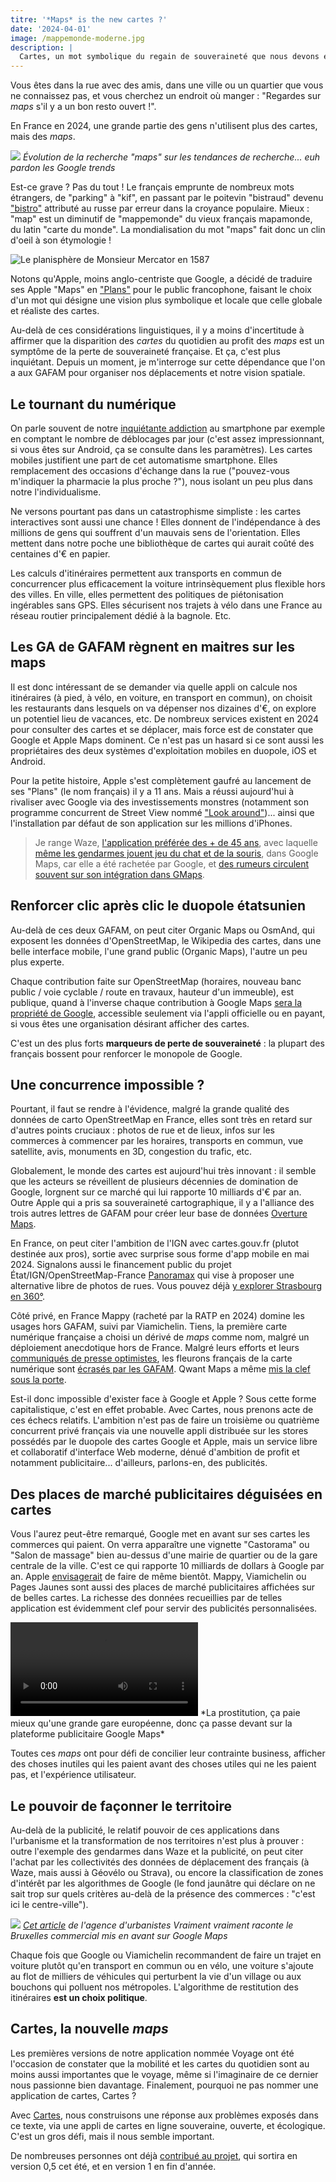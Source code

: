 ```yaml
---
titre: '*Maps* is the new cartes ?'
date: '2024-04-01'
image: /mappemonde-moderne.jpg
description: |
  Cartes, un mot symbolique du regain de souveraineté que nous devons engager en France et en Europe face aux maps étatsuniennes.
---
```


Vous êtes dans la rue avec des amis, dans une ville ou un quartier que vous ne connaissez pas, et vous cherchez un endroit où manger : "Regardes sur _maps_ s'il y a un bon resto ouvert !".

En France en 2024, une grande partie des gens n'utilisent plus des cartes, mais des _maps_.

![](/trends-maps.png)
_Évolution de la recherche "maps" sur les tendances de recherche... euh pardon les Google trends_

Est-ce grave ? Pas du tout ! Le français emprunte de nombreux mots étrangers, de "parking" à "kif", en passant par le poitevin "bistraud" devenu ["bistro"](https://fr.wikipedia.org/wiki/Bistro#%C3%89tymologie) attributé au russe par erreur dans la croyance populaire. Mieux : "map" est un diminutif de "mappemonde" du vieux français mapamonde, du latin "carte du monde". La mondialisation du mot "maps" fait donc un clin d'oeil à son étymologie !

![Le planisphère de Monsieur Mercator en 1587](https://upload.wikimedia.org/wikipedia/commons/thumb/5/58/Mercator_World_Map.jpg/640px-Mercator_World_Map.jpg)

Notons qu'Apple, moins anglo-centriste que Google, a décidé de traduire ses Apple "Maps" en ["Plans"](https://www.apple.com/fr/maps/) pour le public francophone, faisant le choix d'un mot qui désigne une vision plus symbolique et locale que celle globale et réaliste des cartes.

Au-delà de ces considérations linguistiques, il y a moins d'incertitude à affirmer que la disparition des _cartes_ du quotidien au profit des _maps_ est un symptôme de la perte de souveraineté française. Et ça, c'est plus inquiétant. Depuis un moment, je m'interroge sur cette dépendance que l'on a aux GAFAM pour organiser nos déplacements et notre vision spatiale.

## Le tournant du numérique

On parle souvent de notre [inquiétante addiction](https://www.francebleu.fr/emissions/l-invite-d-actu-de-8h15-france-bleu-paris/addiction-au-smartphone-70-des-personnes-interrogees-ne-peuvent-pas-s-en-passer-2194284) au smartphone par exemple en comptant le nombre de déblocages par jour (c'est assez impressionnant, si vous êtes sur Android, ça se consulte dans les paramètres). Les cartes mobiles justifient une part de cet automatisme smartphone. Elles remplacement des occasions d'échange dans la rue ("pouvez-vous m'indiquer la pharmacie la plus proche ?"), nous isolant un peu plus dans notre l'individualisme.

Ne versons pourtant pas dans un catastrophisme simpliste : les cartes interactives sont aussi une chance ! Elles donnent de l'indépendance à des millions de gens qui souffrent d'un mauvais sens de l'orientation. Elles mettent dans notre poche une bibliothèque de cartes qui aurait coûté des centaines d'€ en papier.

Les calculs d'itinéraires permettent aux transports en commun de concurrencer plus efficacement la voiture intrinsèquement plus flexible hors des villes. En ville, elles permettent des politiques de piétonisation ingérables sans GPS. Elles sécurisent nos trajets à vélo dans une France au réseau routier principalement dédié à la bagnole. Etc.

## Les GA de GAFAM règnent en maitres sur les maps

Il est donc intéressant de se demander via quelle appli on calcule nos itinéraires (à pied, à vélo, en voiture, en transport en commun), on choisit les restaurants dans lesquels on va dépenser nos dizaines d'€, on explore un potentiel lieu de vacances, etc. De nombreux services existent en 2024 pour consulter des cartes et se déplacer, mais force est de constater que Google et Apple Maps dominent. Ce n'est pas un hasard si ce sont aussi les propriétaires des deux systèmes d'exploitation mobiles en duopole, iOS et Android.

Pour la petite histoire, Apple s'est complètement gaufré au lancement de ses "Plans" (le nom français) il y a 11 ans. Mais a réussi aujourd'hui à rivaliser avec Google via des investissements monstres (notamment son programme concurrent de Street View nommé ["Look around"](https://fr.wikipedia.org/wiki/Apple_Look_Around))... ainsi que l'installation par défaut de son application sur les millions d'iPhones.

> Je range Waze, [l'application préférée des + de 45 ans](https://www.radiofrance.fr/franceinter/instagram-whatsapp-waze-les-applications-preferees-des-francais-selon-leur-age-5103668), avec laquelle [même les gendarmes jouent jeu du chat et de la souris](https://www.francebleu.fr/infos/societe/securite-routiere-les-gendarmes-de-l-herault-se-signalent-desormais-sur-waze-9172483), dans Google Maps, car elle a été rachetée par Google, et [des rumeurs circulent souvent sur son intégration dans GMaps](https://www.femmeactuelle.fr/vie-pratique/high-tech/lapplication-waze-bientot-remplacee-par-google-maps-2165739).

## Renforcer clic après clic le duopole étatsunien

Au-delà de ces deux GAFAM, on peut citer Organic Maps ou OsmAnd, qui exposent les données d'OpenStreetMap, le Wikipedia des cartes, dans une belle interface mobile, l'une grand public (Organic Maps), l'autre un peu plus experte.

Chaque contribution faite sur OpenStreetMap (horaires, nouveau banc public / voie cyclable / route en travaux, hauteur d'un immeuble), est publique, quand à l'inverse chaque contribution à Google Maps [sera la propriété de Google](https://wiki.openstreetmap.org/wiki/FR:Google_Maps_user_contributions), accessible seulement via l'appli officielle ou en payant, si vous êtes une organisation désirant afficher des cartes.

C'est un des plus forts **marqueurs de perte de souveraineté** : la plupart des français bossent pour renforcer le monopole de Google.

## Une concurrence impossible ?

Pourtant, il faut se rendre à l'évidence, malgré la grande qualité des données de carto OpenStreetMap en France, elles sont très en retard sur d'autres points cruciaux : photos de rue et de lieux, infos sur les commerces à commencer par les horaires, transports en commun, vue satellite, avis, monuments en 3D, congestion du trafic, etc.

Globalement, le monde des cartes est aujourd'hui très innovant : il semble que les acteurs se réveillent de plusieurs décennies de domination de Google, lorgnent sur ce marché qui lui rapporte 10 milliards d'€ par an. Outre Apple qui a pris sa souveraineté cartographique, il y a l'alliance des trois autres lettres de GAFAM pour créer leur base de données [Overture Maps](https://wiki.openstreetmap.org/wiki/Overture_Maps).

En France, on peut citer l'ambition de l'IGN avec cartes.gouv.fr (plutot destinée aux pros), sortie avec surprise sous forme d'app mobile en mai 2024. Signalons aussi le financement public du projet État/IGN/OpenStreetMap-France [Panoramax](https://panoramax.fr) qui vise à proposer une alternative libre de photos de rues. Vous pouvez déjà [y explorer Strasbourg en 360°](https://panoramax.fr/photos#focus=pic&map=16.69/48.581379/7.742397&pic=1b5c76b3-b194-4e31-8c39-61ec4d3d8f88&speed=250&xyz=351.72/-0.58/30).

Côté privé, en France Mappy (racheté par la RATP en 2024) domine les usages hors GAFAM, suivi par Viamichelin. Tiens, la première carte numérique française a choisi un dérivé de _maps_ comme nom, malgré un déploiement anecdotique hors de France. Malgré leurs efforts et leurs [communiqués de presse optimistes](https://www.tourmag.com/ViaMichelin-suggere-desormais-des-pauses-touristiques-le-long-du-trajet_a122802.html), les fleurons français de la carte numérique sont [écrasés par les GAFAM](https://cartes.app/presentation/state-of-the-map-2024#cr%C3%A9er-une-startup-de-cartes-). Qwant Maps a même [mis la clef sous la porte](https://forum.openstreetmap.fr/t/fin-de-qwant-maps/22762/15).

Est-il donc impossible d'exister face à Google et Apple ? Sous cette forme capitalistique, c'est en effet probable. Avec Cartes, nous prenons acte de ces échecs relatifs. L'ambition n'est pas de faire un troisième ou quatrième concurrent privé français via une nouvelle appli distribuée sur les stores possédés par le duopole des cartes Google et Apple, mais un service libre et collaboratif d'interface Web moderne, dénué d'ambition de profit et notamment publicitaire... d'ailleurs, parlons-en, des publicités.

## Des places de marché publicitaires déguisées en cartes

Vous l'aurez peut-être remarqué, Google met en avant sur ses cartes les commerces qui paient. On verra apparaître une vignette "Castorama" ou "Salon de massage" bien au-dessus d'une mairie de quartier ou de la gare centrale de la ville. C'est ce qui rapporte 10 milliards de dollars à Google par an. Apple [envisagerait](https://www.generation-nt.com/actualites/apple-plans-maps-publicite-recherche-2004315) de faire de même bientôt. Mappy, Viamichelin ou Pages Jaunes sont aussi des places de marché publicitaires affichées sur de belles cartes. La richesse des données recueillies par de telles application est évidemment clef pour servir des publicités personnalisées.

<video controls>
	<source src="/sotm/gmaps-masseuse.mp4" type="video/mp4" />
</video>
*La prostitution, ça paie mieux qu'une grande gare européenne, donc ça passe devant
sur la plateforme publicitaire Google Maps*

Toutes ces _maps_ ont pour défi de concilier leur contrainte business, afficher des choses inutiles qui les paient avant des choses utiles qui ne les paient pas, et l'expérience utilisateur.

## Le pouvoir de façonner le territoire

Au-delà de la publicité, le relatif pouvoir de ces applications dans l'urbanisme et la transformation de nos territoires n'est plus à prouver : outre l'exemple des gendarmes dans Waze et la publicité, on peut citer l'achat par les collectivités des données de déplacement des français (à Waze, mais aussi à Géovélo ou Strava), ou encore la classification de zones d'intérêt par les algorithmes de Google (le fond jaunâtre qui déclare on ne sait trop sur quels critères au-delà de la présence des commerces : "c'est ici le centre-ville").

![](https://autrementautrement.fr/wp-content/uploads/2020/02/09KyvXBYqMVflvOAX.gif)
_[Cet article](https://autrementautrement.com/2019/10/18/bonjour-tout-le-monde) de l'agence d'urbanistes Vraiment vraiment raconte le Bruxelles commercial mis en avant sur Google Maps_

Chaque fois que Google ou Viamichelin recommandent de faire un trajet en voiture plutôt qu'en transport en commun ou en vélo, une voiture s'ajoute au flot de milliers de véhicules qui perturbent la vie d'un village ou aux bouchons qui polluent nos métropoles. L'algorithme de restitution des itinéraires **est un choix politique**.

## Cartes, la nouvelle _maps_

Les premières versions de notre application nommée Voyage ont été l'occasion de constater que la mobilité et les cartes du quotidien sont au moins aussi importantes que le voyage, même si l'imaginaire de ce dernier nous passionne bien davantage. Finalement, pourquoi ne pas nommer une application de cartes, Cartes ?

Avec [Cartes](https://cartes.app), nous construisons une réponse aux problèmes exposés dans ce texte, via une appli de cartes en ligne souveraine, ouverte, et écologique. C'est un gros défi, mais il nous semble important.

De nombreuses personnes ont déjà [contribué au projet](https://github.com/laem/cartes), qui sortira en version 0,5 cet été, et en version 1 en fin d'année.
